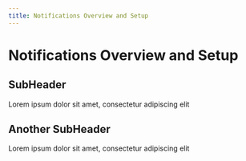 ```yaml
---
title: Notifications Overview and Setup
---
```

# Notifications Overview and Setup

## SubHeader
Lorem ipsum dolor sit amet, consectetur adipiscing elit

## Another SubHeader
Lorem ipsum dolor sit amet, consectetur adipiscing elit